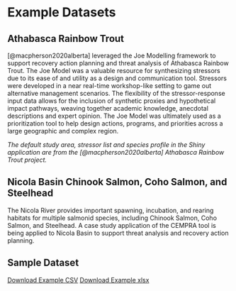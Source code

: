 # Example Datasets {#example-datasets}

## Athabasca Rainbow Trout {#09_case_study_applications-athabasca-rainbow-trout}

[@macpherson2020alberta] leveraged the Joe Modelling framework to support recovery action planning and threat analysis of Athabasca Rainbow Trout. The Joe Model was a valuable resource for synthesizing stressors due to its ease of and utility as a design and communication tool. Stressors were developed in a near real-time workshop-like setting to game out alternative management scenarios. The flexibility of the stressor-response input data allows for the inclusion of synthetic proxies and hypothetical impact pathways, weaving together academic knowledge, anecdotal descriptions and expert opinion. The Joe Model was ultimately used as a prioritization tool to help design actions, programs, and priorities across a large geographic and complex region.

*The default study area, stressor list and species profile in the Shiny application are from the [@macpherson2020alberta] Athabasca Rainbow Trout project.*

## Nicola Basin Chinook Salmon, Coho Salmon, and Steelhead {#09_case_study_applications-nicola-basin-salmonids}

The Nicola River provides important spawning, incubation, and rearing habitats for multiple salmonid species, including Chinook Salmon, Coho Salmon, and Steelhead. A case study application of the CEMPRA tool is being applied to Nicola Basin to support threat analysis and recovery action planning.


## Sample Dataset {#09_sample_dataset}

[Download Example CSV](/sample_data/life_cycles_coho_Gibeau_Palen_2021.csv)
[Download Example xlsx](/sample_data/stressor_magnitude_unc_ARTR.xlsx)




